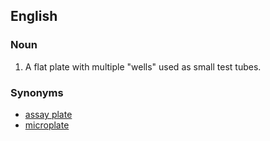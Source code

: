 ==English==
{{wikipedia}}
===Noun===
{{en-noun|head=[[micro]][[titer]] [[plate]]}}

#{{context|analytical chemistry|chemistry|lang=en}} A flat plate with multiple "wells" used as small test tubes.

===Synonyms===
*[[assay plate]]
*[[microplate]]